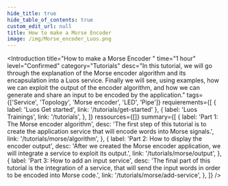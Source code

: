 ```yaml
---
hide_title: true
hide_table_of_contents: true
custom_edit_url: null
title: How to make a Morse Encoder
image: /img/Morse_encoder_Luos.png
---
```



<Introduction
  title="How to make a Morse Encoder "
  time="1 hour"
  level="Confirmed"
  category="Tutorials"
  desc="In this tutorial, we will go through the explanation of the Morse encoder algorithm and its encapsulation into a Luos service. Finally we will see, using examples, how we can exploit the output of the encoder algorithm, and how we can generate and share an input to be encoded by the application."
  tags={['Service', 'Topology', 'Morse encoder', 'LED', 'Pipe']}
  requierements={[
    { label: 'Luos Get started', link: '/tutorials/get-started' },
    {
      label: 'Luos Trainings',
      link: '/tutorials',
    },
  ]}
  ressources={[]}
  summary={[
    {
      label: 'Part 1: The Morse encoder algorithm',
      desc: 'The first step of this tutorial is to create the application service that will encode words into Morse signals.',
      link: '/tutorials/morse/algorithm',
    },
    {
      label: 'Part 2: How to display the encoder output',
      desc: 'After we created the Morse encoder application, we will integrate a service to exploit its output.',
      link: '/tutorials/morse/output',
    },
    {
      label: 'Part 3: How to add an input service',
      desc: 'The final part of this tutorial is the integration of a service, that will send the input words in order to be encoded into Morse code.',
      link: '/tutorials/morse/add-service',
    },
  ]}
/>
